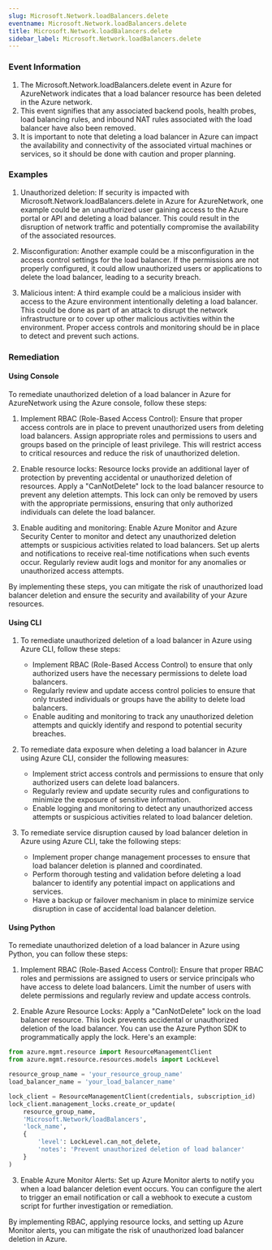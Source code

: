 ```yaml
--- 
slug: Microsoft.Network.loadBalancers.delete
eventname: Microsoft.Network.loadBalancers.delete
title: Microsoft.Network.loadBalancers.delete
sidebar_label: Microsoft.Network.loadBalancers.delete
---
```

                       
### Event Information

1. The Microsoft.Network.loadBalancers.delete event in Azure for AzureNetwork indicates that a load balancer resource has been deleted in the Azure network.
2. This event signifies that any associated backend pools, health probes, load balancing rules, and inbound NAT rules associated with the load balancer have also been removed.
3. It is important to note that deleting a load balancer in Azure can impact the availability and connectivity of the associated virtual machines or services, so it should be done with caution and proper planning.


### Examples

1. Unauthorized deletion: If security is impacted with Microsoft.Network.loadBalancers.delete in Azure for AzureNetwork, one example could be an unauthorized user gaining access to the Azure portal or API and deleting a load balancer. This could result in the disruption of network traffic and potentially compromise the availability of the associated resources.

2. Misconfiguration: Another example could be a misconfiguration in the access control settings for the load balancer. If the permissions are not properly configured, it could allow unauthorized users or applications to delete the load balancer, leading to a security breach.

3. Malicious intent: A third example could be a malicious insider with access to the Azure environment intentionally deleting a load balancer. This could be done as part of an attack to disrupt the network infrastructure or to cover up other malicious activities within the environment. Proper access controls and monitoring should be in place to detect and prevent such actions.

### Remediation

#### Using Console

To remediate unauthorized deletion of a load balancer in Azure for AzureNetwork using the Azure console, follow these steps:

1. Implement RBAC (Role-Based Access Control): Ensure that proper access controls are in place to prevent unauthorized users from deleting load balancers. Assign appropriate roles and permissions to users and groups based on the principle of least privilege. This will restrict access to critical resources and reduce the risk of unauthorized deletion.

2. Enable resource locks: Resource locks provide an additional layer of protection by preventing accidental or unauthorized deletion of resources. Apply a "CanNotDelete" lock to the load balancer resource to prevent any deletion attempts. This lock can only be removed by users with the appropriate permissions, ensuring that only authorized individuals can delete the load balancer.

3. Enable auditing and monitoring: Enable Azure Monitor and Azure Security Center to monitor and detect any unauthorized deletion attempts or suspicious activities related to load balancers. Set up alerts and notifications to receive real-time notifications when such events occur. Regularly review audit logs and monitor for any anomalies or unauthorized access attempts.

By implementing these steps, you can mitigate the risk of unauthorized load balancer deletion and ensure the security and availability of your Azure resources.

#### Using CLI

1. To remediate unauthorized deletion of a load balancer in Azure using Azure CLI, follow these steps:
   - Implement RBAC (Role-Based Access Control) to ensure that only authorized users have the necessary permissions to delete load balancers.
   - Regularly review and update access control policies to ensure that only trusted individuals or groups have the ability to delete load balancers.
   - Enable auditing and monitoring to track any unauthorized deletion attempts and quickly identify and respond to potential security breaches.

2. To remediate data exposure when deleting a load balancer in Azure using Azure CLI, consider the following measures:
   - Implement strict access controls and permissions to ensure that only authorized users can delete load balancers.
   - Regularly review and update security rules and configurations to minimize the exposure of sensitive information.
   - Enable logging and monitoring to detect any unauthorized access attempts or suspicious activities related to load balancer deletion.

3. To remediate service disruption caused by load balancer deletion in Azure using Azure CLI, take the following steps:
   - Implement proper change management processes to ensure that load balancer deletion is planned and coordinated.
   - Perform thorough testing and validation before deleting a load balancer to identify any potential impact on applications and services.
   - Have a backup or failover mechanism in place to minimize service disruption in case of accidental load balancer deletion.

#### Using Python

To remediate unauthorized deletion of a load balancer in Azure using Python, you can follow these steps:

1. Implement RBAC (Role-Based Access Control): Ensure that proper RBAC roles and permissions are assigned to users or service principals who have access to delete load balancers. Limit the number of users with delete permissions and regularly review and update access controls.

2. Enable Azure Resource Locks: Apply a "CanNotDelete" lock on the load balancer resource. This lock prevents accidental or unauthorized deletion of the load balancer. You can use the Azure Python SDK to programmatically apply the lock. Here's an example:

```python
from azure.mgmt.resource import ResourceManagementClient
from azure.mgmt.resource.resources.models import LockLevel

resource_group_name = 'your_resource_group_name'
load_balancer_name = 'your_load_balancer_name'

lock_client = ResourceManagementClient(credentials, subscription_id)
lock_client.management_locks.create_or_update(
    resource_group_name,
    'Microsoft.Network/loadBalancers',
    'lock_name',
    {
        'level': LockLevel.can_not_delete,
        'notes': 'Prevent unauthorized deletion of load balancer'
    }
)
```

3. Enable Azure Monitor Alerts: Set up Azure Monitor alerts to notify you when a load balancer deletion event occurs. You can configure the alert to trigger an email notification or call a webhook to execute a custom script for further investigation or remediation.

By implementing RBAC, applying resource locks, and setting up Azure Monitor alerts, you can mitigate the risk of unauthorized load balancer deletion in Azure.


 